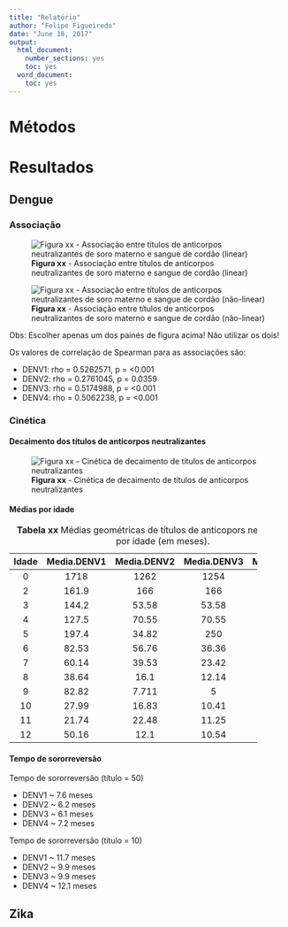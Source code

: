 ```yaml
---
title: "Relatório"
author: "Felipe Figueiredo"
date: "June 18, 2017"
output:
  html_document:
    number_sections: yes
    toc: yes
  word_document:
    toc: yes
---
```


# Métodos

# Resultados

## Dengue

### Associação

![**Figura xx** - Associação entre títulos de anticorpos neutralizantes de soro materno e sangue de cordão (linear)](../figuras/assoc-linear-all.png)

![**Figura xx** - Associação entre títulos de anticorpos neutralizantes de soro materno e sangue de cordão (não-linear)](../figuras/assoc-nlinear-all.png)

Obs: Escolher apenas um dos painés de figura acima! Não utilizar os dois!

Os valores de correlação de Spearman para as associações são:

- DENV1: rho = 0.5262571, p = <0.001
- DENV2: rho = 0.2761045, p = 0.0359
- DENV3: rho = 0.5174988, p = <0.001
- DENV4: rho = 0.5062238, p = <0.001

### Cinética

#### Decaimento dos títulos de anticorpos neutralizantes

![**Figura xx** - Cinética de decaimento de títulos de anticorpos neutralizantes](../figuras/cinetica-dengue-all.png)

#### Médias por idade

<!-- > pander(cbind(BB1[, .(Media.DENV1 = geomean(Titulo)), by = Idade][order(Idade)], -->
<!-- +       BB2[, .(Media.DENV2 = geomean(Titulo)), by = Idade][order(Idade)], -->
<!-- +       BB3[, .(Media.DENV3 = geomean(Titulo)), by = Idade][order(Idade)], -->
<!-- +       BB4[, .(Media.DENV4 = geomean(Titulo)), by = Idade][order(Idade)])[,c(1:2,4,6,8)]) -->

---------------------------------------------------------------
 Idade   Media.DENV1   Media.DENV2   Media.DENV3   Media.DENV4 
------- ------------- ------------- ------------- -------------
   0        1718          1262          1254          765.7    

   2        161.9          166           166           179     

   3        144.2         53.58         53.58         115.8    

   4        127.5         70.55         70.55         93.71    

   5        197.4         34.82          250          97.67    

   6        82.53         56.76         36.36         87.48    

   7        60.14         39.53         23.42         45.4     

   8        38.64         16.1          12.14         37.8     

   9        82.82         7.711           5           35.21    

  10        27.99         16.83         10.41         16.21    

  11        21.74         22.48         11.25         20.2     

  12        50.16         12.1          10.54         18.79    
---------------------------------------------------------------

Table: **Tabela xx** Médias geométricas de títulos de anticopors neutralizantes, por idade (em meses).

#### Tempo de sororreversão

Tempo de sororreversão (título = 50)

- DENV1 ~ 7.6 meses
- DENV2 ~ 6.2 meses
- DENV3 ~ 6.1 meses
- DENV4 ~ 7.2 meses

Tempo de sororreversão (título = 10)

- DENV1 ~ 11.7 meses
- DENV2 ~ 9.9 meses
- DENV3 ~ 9.9 meses
- DENV4 ~ 12.1 meses


## Zika

